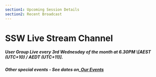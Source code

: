 ```yaml
---
section1: Upcoming Session Details
section2: Recent Broadcast
---
```


# SSW Live Stream Channel
##### User Group Live every 3rd Wednesday of the month at 6.30PM \\[AEST (UTC+10) / AEDT (UTC+11)].
##### Other special events - See dates on\_[Our Events](https://www.ssw.com.au/ssw/Events/)
